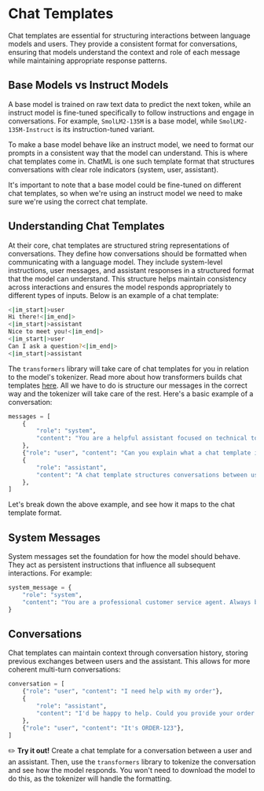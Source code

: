 # Chat Templates

Chat templates are essential for structuring interactions between language models and users. They provide a consistent format for conversations, ensuring that models understand the context and role of each message while maintaining appropriate response patterns.

## Base Models vs Instruct Models

A base model is trained on raw text data to predict the next token, while an instruct model is fine-tuned specifically to follow instructions and engage in conversations. For example, `SmolLM2-135M` is a base model, while `SmolLM2-135M-Instruct` is its instruction-tuned variant.

To make a base model behave like an instruct model, we need to format our prompts in a consistent way that the model can understand. This is where chat templates come in. ChatML is one such template format that structures conversations with clear role indicators (system, user, assistant).

It's important to note that a base model could be fine-tuned on different chat templates, so when we're using an instruct model we need to make sure we're using the correct chat template.

## Understanding Chat Templates

At their core, chat templates are structured string representations of conversations. They define how conversations should be formatted when communicating with a language model. They include system-level instructions, user messages, and assistant responses in a structured format that the model can understand. This structure helps maintain consistency across interactions and ensures the model responds appropriately to different types of inputs. Below is an example of a chat template:

```sh
<|im_start|>user
Hi there!<|im_end|>
<|im_start|>assistant
Nice to meet you!<|im_end|>
<|im_start|>user
Can I ask a question?<|im_end|>
<|im_start|>assistant
```

The `transformers` library will take care of chat templates for you in relation to the model's tokenizer. Read more about how transformers builds chat templates [here](https://huggingface.co/docs/transformers/en/chat_templating#how-do-i-use-chat-templates). All we have to do is structure our messages in the correct way and the tokenizer will take care of the rest. Here's a basic example of a conversation:

```python
messages = [
    {
        "role": "system",
        "content": "You are a helpful assistant focused on technical topics.",
    },
    {"role": "user", "content": "Can you explain what a chat template is?"},
    {
        "role": "assistant",
        "content": "A chat template structures conversations between users and AI models...",
    },
]
```

Let's break down the above example, and see how it maps to the chat template format.

## System Messages

System messages set the foundation for how the model should behave. They act as persistent instructions that influence all subsequent interactions. For example:

```python
system_message = {
    "role": "system",
    "content": "You are a professional customer service agent. Always be polite, clear, and helpful.",
}
```

## Conversations

Chat templates can maintain context through conversation history, storing previous exchanges between users and the assistant. This allows for more coherent multi-turn conversations:

```python
conversation = [
    {"role": "user", "content": "I need help with my order"},
    {
        "role": "assistant",
        "content": "I'd be happy to help. Could you provide your order number?",
    },
    {"role": "user", "content": "It's ORDER-123"},
]
```

<Tip>

✏️ **Try it out!** Create a chat template for a conversation between a user and an assistant. Then, use the `transformers` library to tokenize the conversation and see how the model responds. You won't need to download the model to do this, as the tokenizer will handle the formatting.

</Tip>
